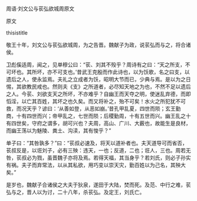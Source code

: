 


周语·刘文公与苌弘欲城周原文

原文

thisistitle

敬王十年，刘文公与苌弘欲城周，为之告晋。魏献子为政，说苌弘而与之，将合诸侯。

卫彪傒适周，闻之，见单穆公曰：“苌、刘其不殁乎？周诗有之曰：“天之所支，不可坏也。其所坏，亦不可支也。’昔武王克殷而作此诗也，以为饫歌，名之曰支，以遗后之人，使永监焉。夫礼之立成者为饫，昭明大节而已，少典与焉。是以为之日惕，其欲教民戒也。然则夫《支》之所道者，必尽知天地之为也，不然不足以遗后之人。今苌、刘欲支天之所坏，不亦难乎？自幽王而天夺之明，使迷乱弃德，而即慆淫，以亡其百姓，其坏之也久矣。而又将补之，殆不可矣！水火之所犯犹不可救，而况天乎？谚曰：‘从善如登，从恶如崩。’昔孔甲乱夏，四世而陨；玄王勤商，十有四世而兴；帝甲乱之，七世而陨；后稷勤周，十有五世而兴。幽王乱之十有四世矣，守府之谓多，胡可兴也？夫周，高山、广川、大薮也，故能生是良材，而幽王荡以为魅陵、粪土、沟渎，其有悛乎？”

单子曰：“其咎孰多？”曰：“苌叔必速及，将天以道补者也。夫天道导可而省否，苌叔反是，以诳刘子，必有三殃：违天，一也；反道，二也；诳人，三也。周若无咎，苌叔必为戮，虽晋魏子亦将及焉。若得天福，其当身乎？若刘氏，则必子孙实有祸。夫子而弃常法，以从其私欲，用巧变以崇天灾，勤百姓以为己名，其殃大矣。”

是岁也，魏献子合诸侯之大夫于狄泉，遂田于大陆，焚而死。及范、中行之难，苌弘与之，晋人以为讨，二十八年，杀苌弘。及定王，刘氏亡。

